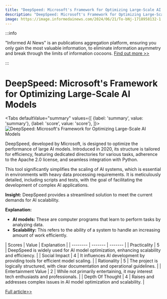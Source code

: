 ```yaml
---
title: "DeepSpeed: Microsoft's Framework for Optimizing Large-Scale AI Models"
description: "DeepSpeed: Microsoft's Framework for Optimizing Large-Scale AI Models"
image: https://image.informedainews.com/2024/06/21/To-bNj-1718958132-1.jpg
---
```



:::info

"Informed AI News" is an publications aggregation platform, ensuring you only gain the most valuable information, to eliminate information asymmetry and break through the limits of information cocoons.  [Find out more >>](/)

:::

# DeepSpeed: Microsoft's Framework for Optimizing Large-Scale AI Models


<Tabs
	defaultValue="summary"
	values={[
	{label: 'summary', value: 'summary'},
	{label: 'score', value: 'score'},
]}>
<TabItem value="summary">
<img
  src="https://image.informedainews.com/2024/06/21/To-bNj-1718958132-1.jpg"
  alt="DeepSpeed: Microsoft's Framework for Optimizing Large-Scale AI Models"
/>



DeepSpeed, developed by Microsoft, is designed to optimize the performance of large AI models. Introduced in 2020, its structure is tailored for efficiency, featuring dedicated directories for various tasks, adherence to the Apache 2.0 license, and seamless integration with Python.

This tool significantly simplifies the scaling of AI systems, which is essential in environments with heavy data processing requirements. It is meticulously detailed, including scripts and tests, with the goal of facilitating the development of complex AI applications.

**Insight:**
DeepSpeed provides a streamlined solution to meet the current demands for AI scalability.

**Explanation:**
- **AI models:** These are computer programs that learn to perform tasks by analyzing data.
- **Scalability:** This refers to the ability of a system to handle an increasing amount of work efficiently.
</TabItem>
<TabItem value="score">
	| Scores     | Value   | Explanation |
	| -------- | ------- | ------- |
	| Practicality  | 5    | DeepSpeed is widely used for AI model optimization, enhancing scalability and efficiency.    |
	| Social Impact | 4     | It influences AI development by providing tools for efficient model scaling.    |
	| Rationality    | 5    | The project is logically structured, with clear documentation and operational guidelines.    |
	| Entertainment Value    | 2    | While not primarily entertaining, it may interest tech enthusiasts and professionals.    |
	| Depth Of Thought    | 4    | Raises and addresses complex issues in AI model optimization and scalability.    |
</TabItem>
</Tabs>

[Full article>>](https://github.com/microsoft/DeepSpeed)
